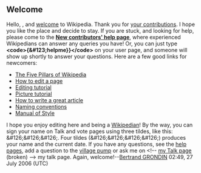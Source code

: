 <article id="6134943" title=User talk:Transitalk>
	<talkpage id="6134943" title="User talk:Transitalk">
==Welcome==
Hello, '''{{PAGENAME}}''', and [[Wikipedia:Welcome, newcomers|welcome]] to Wikipedia. Thank you for [[Special:Contributions/{{PAGENAME}}|your contributions]]. I hope you like the place and decide to stay. If you are stuck, and looking for help, please come to the '''[[Wikipedia:New contributors' help page|New contributors' help page]]''', where experienced Wikipedians can answer any queries you have! Or, you can just type '''&lt;code&gt;{&amp;#123;helpme}}&lt;/code&gt;''' on your user page, and someone will show up shortly to answer your questions. Here are a few good links for newcomers: 
*[[Wikipedia:Five pillars|The Five Pillars of Wikipedia]]
*[[Wikipedia:How to edit a page|How to edit a page]]
*[[Wikipedia:Tutorial|Editing tutorial]]
*[[Wikipedia:Picture tutorial|Picture tutorial]]
*[[Wikipedia:How to write a great article|How to write a great article]]
*[[Wikipedia:Naming conventions|Naming conventions]]
*[[Wikipedia:Manual of Style|Manual of Style]] 
I hope you enjoy editing here and being a [[Wikipedia:Wikipedians|Wikipedian]]! By the way, you can sign your name on Talk and vote pages using three tildes, like this: &amp;#126;&amp;#126;&amp;#126;. Four tildes (&amp;#126;&amp;#126;&amp;#126;&amp;#126;) produces your name and the current date. If you have any questions, see the [[Wikipedia:Help|help pages]], add a question to the [[Wikipedia:village pump|village pump]] or ask me on &lt;!-- [[{{ns:3}}:{{{1}}}|my Talk page]] (broken) --&gt; my talk page. Again, welcome!--[[User:Bigorneau|Bertrand GRONDIN]] 02:49, 27 July 2006 (UTC)
	</talkpage>
</article>